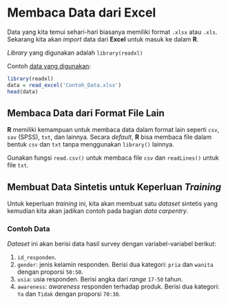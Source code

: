 # Membaca Data dari __Excel__

Data yang kita temui sehari-hari biasanya memiliki format `.xlsx` atau `.xls`. Sekarang kita  akan _import_ data dari __Excel__ untuk masuk ke dalam __R__.

_Library_ yang digunakan adalah `library(readxl)`

Contoh [data yang digunakan](https://github.com/ikanx101/belajaR/blob/master/Materi%20Training/Day%201%20-%20R%20Series/Contoh_Data.xlsx):

```r
library(readxl)
data = read_excel('Contoh_Data.xlsx')
head(data)
```

## Membaca Data dari Format File Lain

__R__ memiliki kemampuan untuk membaca data dalam format lain seperti `csv`, `sav` (SPSS), `txt`, dan lainnya. Secara _default_, __R__ bisa membaca file dalam bentuk `csv` dan `txt` tanpa menggunakan `library()` lainnya.

Gunakan fungsi `read.csv()` untuk membaca file `csv` dan `readLines()` untuk file `txt`.


## Membuat Data Sintetis untuk Keperluan _Training_

Untuk keperluan _training_ ini, kita akan membuat satu _dataset_ sintetis yang kemudian kita akan jadikan contoh pada bagian _data carpentry_.

### Contoh Data

_Dataset_ ini akan berisi data hasil survey dengan variabel-variabel berikut:

1. `id_responden`.
1. `gender`: jenis kelamin responden. Berisi dua kategori: `pria` dan `wanita` dengan proporsi `50:50`.
1. `usia`: usia responden. Berisi angka dari _range_ `17-50` tahun.
1. `awareness`: _awareness_ responden terhadap produk. Berisi dua kategori: `Ya` dan `Tidak` dengan proporsi `70:30`.











